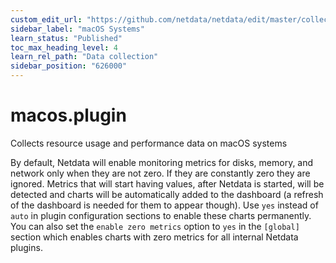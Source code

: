 ```yaml
---
custom_edit_url: "https://github.com/netdata/netdata/edit/master/collectors/macos.plugin/README.md"
sidebar_label: "macOS Systems"
learn_status: "Published"
toc_max_heading_level: 4
learn_rel_path: "Data collection"
sidebar_position: "626000"
---
```



# macos.plugin

Collects resource usage and performance data on macOS systems

By default, Netdata will enable monitoring metrics for disks, memory, and network only when they are not zero. If they are constantly zero they are ignored. Metrics that will start having values, after Netdata is started, will be detected and charts will be automatically added to the dashboard (a refresh of the dashboard is needed for them to appear though). Use `yes` instead of `auto` in plugin configuration sections to enable these charts permanently. You can also set the `enable zero metrics` option to `yes` in the `[global]` section which enables charts with zero metrics for all internal Netdata plugins.


